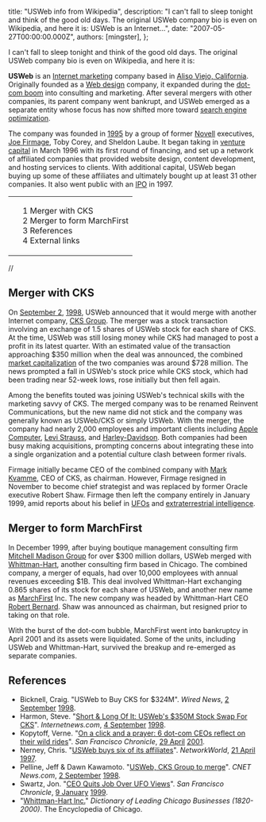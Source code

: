 
  title: "USWeb info from Wikipedia",
  description: "I can't fall to sleep tonight and think of the good old days. The original USWeb company bio is even on Wikipedia, and here it is: USWeb is an Internet...",
  date: "2007-05-27T00:00:00.000Z",
  authors: [mingster],
};

<p>I can't fall to sleep tonight and think of the good old days. The original USWeb company bio is even on Wikipedia, and here it is:
<p><b>USWeb</b> is an <a title="Internet marketing" href="http://en.wikipedia.org/wiki/Internet_marketing">Internet marketing</a> company based in <a title="Aliso Viejo, California" href="http://en.wikipedia.org/wiki/Aliso_Viejo%2C_California">Aliso Viejo, California</a>. Originally founded as a <a title="Web design" href="http://en.wikipedia.org/wiki/Web_design">Web design</a> company, it expanded during the <a title="Dot-com boom" href="http://en.wikipedia.org/wiki/Dot-com_boom">dot-com boom</a> into consulting and marketing. After several mergers with other companies, its parent company went bankrupt, and USWeb emerged as a separate entity whose focus has now shifted more toward <a title="Search engine optimization" href="http://en.wikipedia.org/wiki/Search_engine_optimization">search engine optimization</a>.</p>
<p>The company was founded in <a title="1995" href="http://en.wikipedia.org/wiki/1995">1995</a> by a group of former <a title="Novell" href="http://en.wikipedia.org/wiki/Novell">Novell</a> executives, <a title="Joe Firmage" href="http://en.wikipedia.org/wiki/Joe_Firmage">Joe Firmage</a>, Toby Corey, and Sheldon Laube. It began taking in <a title="Venture capital" href="http://en.wikipedia.org/wiki/Venture_capital">venture capital</a> in March 1996 with its first round of financing, and set up a network of affiliated companies that provided website design, content development, and hosting services to clients. With additional capital, USWeb began buying up some of these affiliates and ultimately bought up at least 31 other companies. It also went public with an <a title="Initial public offering" href="http://en.wikipedia.org/wiki/Initial_public_offering">IPO</a> in 1997.</p>
<table class="toc" id="toc" summary="Contents">
<tbody>
<tr>
<td>
<ul>
<li class="toclevel-1"><a href="http://en.wikipedia.org/wiki/USWeb#Merger_with_CKS"><span class="tocnumber">1</span> <span class="toctext">Merger with CKS</span></a></li>
<li class="toclevel-1"><a href="http://en.wikipedia.org/wiki/USWeb#Merger_to_form_MarchFirst"><span class="tocnumber">2</span> <span class="toctext">Merger to form MarchFirst</span></a></li>
<li class="toclevel-1"><a href="http://en.wikipedia.org/wiki/USWeb#References"><span class="tocnumber">3</span> <span class="toctext">References</span></a></li>
<li class="toclevel-1"><a href="http://en.wikipedia.org/wiki/USWeb#External_links"><span class="tocnumber">4</span> <span class="toctext">External links</span></a></li>
</ul>
</td>
</tr>
</tbody>
</table>
<p> // 
<p><a id="Merger_with_CKS" name="Merger_with_CKS"></a></p>
<h2><span class="mw-headline">Merger with CKS</span></h2>
<p>On <a title="September 2" href="http://en.wikipedia.org/wiki/September_2">September 2</a>, <a title="1998" href="http://en.wikipedia.org/wiki/1998">1998</a>, USWeb announced that it would merge with another Internet company, <a title="CKS Group" href="http://en.wikipedia.org/wiki/CKS_Group">CKS Group</a>. The merger was a stock transaction involving an exchange of 1.5 shares of USWeb stock for each share of CKS. At the time, USWeb was still losing money while CKS had managed to post a profit in its latest quarter. With an estimated value of the transaction approaching $350 million when the deal was announced, the combined <a title="Market capitalization" href="http://en.wikipedia.org/wiki/Market_capitalization">market capitalization</a> of the two companies was around $728 million. The news prompted a fall in USWeb's stock price while CKS stock, which had been trading near 52-week lows, rose initially but then fell again.</p>
<p>Among the benefits touted was joining USWeb's technical skills with the marketing savvy of CKS. The merged company was to be renamed Reinvent Communications, but the new name did not stick and the company was generally known as USWeb/CKS or simply USWeb. With the merger, the company had nearly 2,000 employees and important clients including <a title="Apple Computer" href="http://en.wikipedia.org/wiki/Apple_Computer">Apple Computer</a>, <a title="Levi Strauss &amp; Co." href="http://en.wikipedia.org/wiki/Levi_Strauss_%26_Co.">Levi Strauss</a>, and <a title="Harley-Davidson" href="http://en.wikipedia.org/wiki/Harley-Davidson">Harley-Davidson</a>. Both companies had been busy making acquisitions, prompting concerns about integrating these into a single organization and a potential culture clash between former rivals.</p>
<p>Firmage initially became CEO of the combined company with <a class="new" title="Mark Kvamme" href="http://en.wikipedia.org/w/index.php?title=Mark_Kvamme&amp;action=edit">Mark Kvamme</a>, CEO of CKS, as chairman. However, Firmage resigned in November to become chief strategist and was replaced by former Oracle executive Robert Shaw. Firmage then left the company entirely in January 1999, amid reports about his belief in <a title="Unidentified flying object" href="http://en.wikipedia.org/wiki/Unidentified_flying_object">UFOs</a> and <a title="Extraterrestrial intelligence" href="http://en.wikipedia.org/wiki/Extraterrestrial_intelligence">extraterrestrial intelligence</a>.</p>
<p><a id="Merger_to_form_MarchFirst" name="Merger_to_form_MarchFirst"></a></p>
<h2><span class="mw-headline">Merger to form MarchFirst</span></h2>
<p>In December 1999, after buying boutique management consulting firm <a title="Mitchell Madison Group" href="http://en.wikipedia.org/wiki/Mitchell_Madison_Group">Mitchell Madison Group</a> for over $300 million dollars, USWeb merged with <a title="Whittman-Hart" href="http://en.wikipedia.org/wiki/Whittman-Hart">Whittman-Hart</a>, another consulting firm based in Chicago. The combined company, a merger of equals, had over 10,000 employees with annual revenues exceeding $1B. This deal involved Whittman-Hart exchanging 0.865 shares of its stock for each share of USWeb, and another new name as <a title="MarchFirst" href="http://en.wikipedia.org/wiki/MarchFirst">MarchFirst</a> Inc. The new company was headed by Whittman-Hart CEO <a title="Robert Bernard" href="http://en.wikipedia.org/wiki/Robert_Bernard">Robert Bernard</a>. Shaw was announced as chairman, but resigned prior to taking on that role.</p>
<p>With the burst of the dot-com bubble, MarchFirst went into bankruptcy in April 2001 and its assets were liquidated. Some of the units, including USWeb and Whittman-Hart, survived the breakup and re-emerged as separate companies.</p>
<p><a id="References" name="References"></a></p>
<h2><span class="mw-headline">References</span></h2>
<ul>
<li>Bicknell, Craig. "USWeb to Buy CKS for $324M". <i>Wired News</i>, <a title="September 2" href="http://en.wikipedia.org/wiki/September_2">2 September</a> <a title="1998" href="http://en.wikipedia.org/wiki/1998">1998</a>.</li>
<li>Harmon, Steve. "<a class="external text" title="http://www.internetnews.com/bus-news/article.php/58031" href="http://www.internetnews.com/bus-news/article.php/58031" rel="nofollow">Short &amp; Long Of It: USWeb's $350M Stock Swap For CKS</a>". <i>Internetnews.com</i>, <a title="September 4" href="http://en.wikipedia.org/wiki/September_4">4 September</a> <a title="1998" href="http://en.wikipedia.org/wiki/1998">1998</a>.</li>
<li>Kopytoff, Verne. "<a class="external text" title="http://www.sfgate.com/cgi-bin/article.cgi?f=" href="http://www.sfgate.com/cgi-bin/article.cgi?f=/c/a/2001/04/29/BU112488.DTL" rel="nofollow">On a click and a prayer: 6 dot-com CEOs reflect on their wild rides</a>". <i>San Francisco Chronicle</i>, <a title="April 29" href="http://en.wikipedia.org/wiki/April_29">29 April</a> <a title="2001" href="http://en.wikipedia.org/wiki/2001">2001</a>.</li>
<li>Nerney, Chris. "<a class="external text" title="http://www.networkworld.com/netresources/0602isp2.html" href="http://www.networkworld.com/netresources/0602isp2.html" rel="nofollow">USWeb buys six of its affiliates</a>". <i>NetworkWorld</i>, <a title="April 21" href="http://en.wikipedia.org/wiki/April_21">21 April</a> <a title="1997" href="http://en.wikipedia.org/wiki/1997">1997</a>.</li>
<li>Pelline, Jeff &amp; Dawn Kawamoto. "<a class="external text" title="http://news.com.com/USWeb,+CKS+Group+to+merge/2100-1001_3-215131.html" href="http://news.com.com/USWeb,+CKS+Group+to+merge/2100-1001_3-215131.html" rel="nofollow">USWeb, CKS Group to merge</a>". <i>CNET News.com</i>, <a title="September 2" href="http://en.wikipedia.org/wiki/September_2">2 September</a> <a title="1998" href="http://en.wikipedia.org/wiki/1998">1998</a>.</li>
<li>Swartz, Jon. "<a class="external text" title="http://www.sfgate.com/cgi-bin/article.cgi?file=" href="http://www.sfgate.com/cgi-bin/article.cgi?file=/chronicle/archive/1999/01/09/MN19158.DTL" rel="nofollow">CEO Quits Job Over UFO Views</a>". <i>San Francisco Chronicle</i>, <a title="January 9" href="http://en.wikipedia.org/wiki/January_9">9 January</a> <a title="1999" href="http://en.wikipedia.org/wiki/1999">1999</a>.</li>
<li>"<a class="external text" title="http://www.encyclopedia.chicagohistory.org/pages/2901.html" href="http://www.encyclopedia.chicagohistory.org/pages/2901.html" rel="nofollow">Whittman-Hart Inc.</a>" <i>Dictionary of Leading Chicago Businesses (1820-2000)</i>. The Encyclopedia of Chicago.</li>
</ul>
